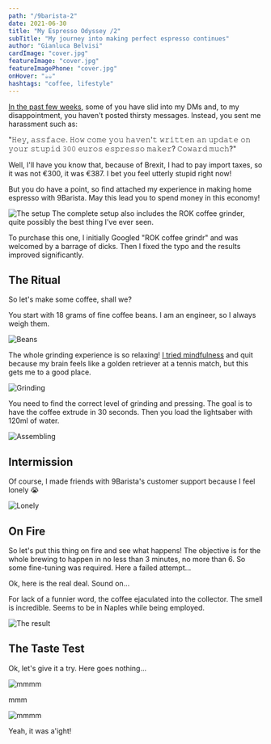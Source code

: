```yaml
---
path: "/9barista-2"
date: 2021-06-30
title: "My Espresso Odyssey /2"
subTitle: "My journey into making perfect espresso continues"
author: "Gianluca Belvisi"
cardImage: "cover.jpg"
featureImage: "cover.jpg"
featureImagePhone: "cover.jpg"
onHover: "☕️☕️"
hashtags: "coffee, lifestyle"
---
```

[In the past few weeks](/9barista), some of you have slid into my DMs and, to my disappointment, you haven't posted thirsty messages. Instead, you sent me harassment such as:

"𝙷𝚎𝚢, 𝚊𝚜𝚜𝚏𝚊𝚌𝚎. 𝙷𝚘𝚠 𝚌𝚘𝚖𝚎 𝚢𝚘𝚞 𝚑𝚊𝚟𝚎𝚗'𝚝 𝚠𝚛𝚒𝚝𝚝𝚎𝚗 𝚊𝚗 𝚞𝚙𝚍𝚊𝚝𝚎 𝚘𝚗 𝚢𝚘𝚞𝚛 𝚜𝚝𝚞𝚙𝚒𝚍 𝟹𝟶𝟶 𝚎𝚞𝚛𝚘𝚜 𝚎𝚜𝚙𝚛𝚎𝚜𝚜𝚘 𝚖𝚊𝚔𝚎𝚛? 𝙲𝚘𝚠𝚊𝚛𝚍 𝚖𝚞𝚌𝚑?"

Well, I'll have you know that, because of Brexit, I had to pay import taxes, so it was not €300, it was €387. I bet you feel utterly stupid right now!

But you do have a point, so find attached my experience in making home espresso with 9Barista. May this lead you to spend money in this economy!

![The setup](card.jpg)
<FigureLabel>The complete setup also includes the ROK coffee grinder, quite possibly the best thing I've ever seen.</FigureLabel>

To purchase this one, I initially Googled "ROK coffee grindr" and was welcomed by a barrage of dicks. Then I fixed the typo and the results improved significantly.

## The Ritual

So let's make some coffee, shall we?

You start with 18 grams of fine coffee beans. I am an engineer, so I always weigh them.

![Beans](beans.jpg)


The whole grinding experience is so relaxing! [I tried mindfulness](/mindfulness) and quit because my brain feels like a golden retriever at a tennis match, but this gets me to a good place.

![Grinding](grind.jpg)

You need to find the correct level of grinding and pressing. The goal is to have the coffee extrude in 30 seconds. Then you load the lightsaber with 120ml of water.

![Assembling](assemble.jpg)

## Intermission

Of course, I made friends with 9Barista's customer support because I feel lonely 😭

![Lonely](mail.jpg)

## On Fire

So let's put this thing on fire and see what happens! The objective is for the whole brewing to happen in no less than 3 minutes, no more than 6. So some fine-tuning was required. Here a failed attempt...

<YouTube source="Rp5-w5Mf4go"></YouTube>

Ok, here is the real deal. Sound on...

<YouTube source="BPLZWCESf3M"></YouTube>


For lack of a funnier word, the coffee ejaculated into the collector. The smell is incredible. Seems to be in Naples while being employed.

![The result](result.png)


## The Taste Test

Ok, let's give it a try. Here goes nothing...

![mmmm](taste1.jpg)

mmm

![mmmm](taste2.jpg)

<ResponsiveEmbed src="https://giphy.com/embed/ex5i3xPhozedq" ratio="12:5" />

<ResponsiveEmbed src="https://gfycat.com/ifr/BruisedHighlevelIchneumonfly" ratio="16:9" />

Yeah, it was a'ight!
















